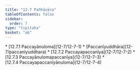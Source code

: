 ```yaml
---
title: "12.7 Pañhāvāra"
tableOfContents: false
sidebar:
  order: 7
type: "tipitaka"
basket: "ab"
---
```



<DynamicBreadcrumb />



<TableOfContents>
* [12.7.1 Paccayānuloma](12-7/12-7-1)
* [Paccanīyuddhāra](12-7/paccaniyuddhara)
* [12.7.2 Paccayapaccanīya](12-7/12-7-2)
* [12.7.3 Paccayānulomapaccanīya](12-7/12-7-3)
* [12.7.4 Paccayapaccanīyānuloma](12-7/12-7-4)
</TableOfContents>